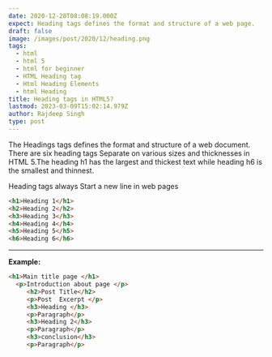 ```yaml
---
date: 2020-12-28T08:08:19.000Z
expect: Heading tags defines the format and structure of a web page.
draft: false
image: /images/post/2020/12/heading.png
tags:
  - html
  - html 5
  - html for beginner
  - HTML Heading tag
  - Html Heading Elements
  - html Heading
title: Heading tags in HTML5?
lastmod: 2023-03-09T15:02:14.979Z
author: Rajdeep Singh
type: post
---
```


The Headings tags defines the format and structure of a web document. There are
six heading tags Separate on various sizes and thicknesses in HTML 5.The heading
h1 has the largest and thickest text while heading h6 is the smallest and
thinnest.

Heading tags always Start a new line in web pages

```html
<h1>Heading 1</h1>
<h2>Heading 2</h2>
<h3>Heading 3</h3>
<h4>Heading 4</h4>
<h5>Heading 5</h5>
<h6>Heading 6</h6>
```

---

**Example:**

```html
<h1>Main title page </h1>
  <p>Introduction about page </p>
     <h2>Post Title</h2>
     <p>Post  Excerpt </p>
     <h3>Heading </h3>
     <p>Paragraph</p>
     <h3>Heading 2</h3>
     <p>Paragraph</p>
     <h3>conclusion</h3>
     <p>Paragraph</p>
```
